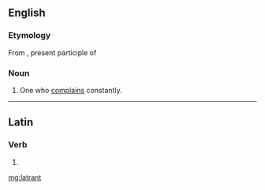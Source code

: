 ==English==

===Etymology===
From {{etyl|la|en}} {{term|latrans|lātrans|lang=la}}, present participle of {{term|latro|lātro|lang=la|bark, bay}}

===Noun===
{{en-noun}}

# {{obsolete}} One who [[complain]]s constantly.

----

==Latin==

===Verb===
{{la-verb-form|lātrant}}

# {{conjugation of|[[latro#Latin|lātrō]]||3|p|pres|act|ind}}

[[mg:latrant]]